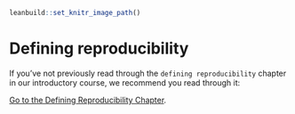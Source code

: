 
```r
leanbuild::set_knitr_image_path()
```

# Defining reproducibility

If you've not previously read through the `defining reproducibility` chapter in our introductory course, we recommend you read through it:

[Go to the Defining Reproducibility Chapter](https://jhudatascience.org/Reproducibility_in_Cancer_Informatics/coursera/defining-reproducibility.html).
